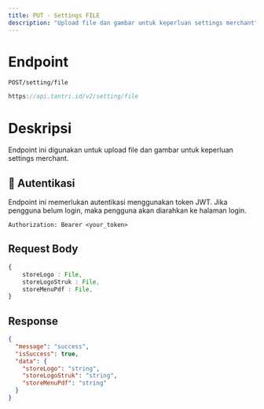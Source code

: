 ```yaml
---
title: PUT - Settings FILE
description: "Upload file dan gambar untuk keperluan settings merchant"
---
```


# Endpoint

`POST/setting/file`

```ts
https://api.tantri.id/v2/setting/file
```

# Deskripsi

Endpoint ini digunakan untuk upload file dan gambar untuk keperluan settings merchant.

## 🔑 Autentikasi

Endpoint ini memerlukan autentikasi menggunakan token JWT. Jika pengguna belum login, maka pengguna akan diarahkan ke halaman login.

```http
Authorization: Bearer <your_token>
```

## Request Body

```ts
{
    storeLogo : File,
    storeLogoStruk : File,
    storeMenuPdf : File,
}

```

## Response

```json
{
  "message": "success",
  "isSuccess": true,
  "data": {
    "storeLogo": "string",
    "storeLogoStruk": "string",
    "storeMenuPdf": "string"
  }
}
```
